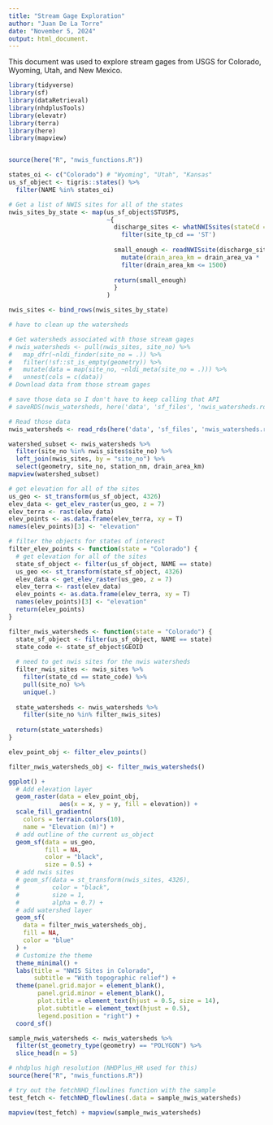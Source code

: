 ```yaml
---
title: "Stream Gage Exploration"
author: "Juan De La Torre"
date: "November 5, 2024"
output: html_document.
---
```


This document was used to explore stream gages from USGS for Colorado, Wyoming,
Utah, and New Mexico.

```r
library(tidyverse)
library(sf)
library(dataRetrieval)
library(nhdplusTools)
library(elevatr)
library(terra)
library(here)
library(mapview)


source(here("R", "nwis_functions.R"))
```

```r
states_oi <- c("Colorado") # "Wyoming", "Utah", "Kansas"
us_sf_object <- tigris::states() %>% 
  filter(NAME %in% states_oi) 
```

```r
# Get a list of NWIS sites for all of the states
nwis_sites_by_state <- map(us_sf_object$STUSPS, 
                           ~{
                             discharge_sites <- whatNWISsites(stateCd = .x, parameterCd = "00060") %>% 
                               filter(site_tp_cd == 'ST')
                             
                             small_enough <- readNWISsite(discharge_sites$site_no) %>%  
                               mutate(drain_area_km = drain_area_va *  2.58999) %>%  
                               filter(drain_area_km <= 1500)
                             
                             return(small_enough)
                             }
                           )

nwis_sites <- bind_rows(nwis_sites_by_state) 

# have to clean up the watersheds
```

```r
# Get watersheds associated with those stream gages
# nwis_watersheds <- pull(nwis_sites, site_no) %>% 
#   map_dfr(~nldi_finder(site_no = .)) %>% 
#   filter(!sf::st_is_empty(geometry)) %>% 
#   mutate(data = map(site_no, ~nldi_meta(site_no = .))) %>%
#   unnest(cols = c(data))
# Download data from those stream gages

# save those data so I don't have to keep calling that API
# saveRDS(nwis_watersheds, here('data', 'sf_files', 'nwis_watersheds.rds'))

# Read those data
nwis_watersheds <- read_rds(here('data', 'sf_files', 'nwis_watersheds.rds'))
```

```r
watershed_subset <- nwis_watersheds %>% 
  filter(site_no %in% nwis_sites$site_no) %>% 
  left_join(nwis_sites, by = "site_no") %>% 
  select(geometry, site_no, station_nm, drain_area_km)
mapview(watershed_subset)
```

```r
# get elevation for all of the sites
us_geo <- st_transform(us_sf_object, 4326)
elev_data <- get_elev_raster(us_geo, z = 7)
elev_terra <- rast(elev_data)
elev_points <- as.data.frame(elev_terra, xy = T)
names(elev_points)[3] <- "elevation"
```

```r
# filter the objects for states of interest
filter_elev_points <- function(state = "Colorado") {
  # get elevation for all of the sites
  state_sf_object <- filter(us_sf_object, NAME == state)
  us_geo <<- st_transform(state_sf_object, 4326)
  elev_data <- get_elev_raster(us_geo, z = 7)
  elev_terra <- rast(elev_data)
  elev_points <- as.data.frame(elev_terra, xy = T)
  names(elev_points)[3] <- "elevation"
  return(elev_points)
}

filter_nwis_watersheds <- function(state = "Colorado") {
  state_sf_object <- filter(us_sf_object, NAME == state)
  state_code <- state_sf_object$GEOID
  
  # need to get nwis sites for the nwis watersheds
  filter_nwis_sites <- nwis_sites %>% 
    filter(state_cd == state_code) %>% 
    pull(site_no) %>% 
    unique(.)
  
  state_watersheds <- nwis_watersheds %>% 
    filter(site_no %in% filter_nwis_sites)
  
  return(state_watersheds)
}

elev_point_obj <- filter_elev_points()

filter_nwis_watersheds_obj <- filter_nwis_watersheds()

ggplot() +
  # Add elevation layer
  geom_raster(data = elev_point_obj,
              aes(x = x, y = y, fill = elevation)) +
  scale_fill_gradientn(
    colors = terrain.colors(10),
    name = "Elevation (m)") +
  # add outline of the current us_object
  geom_sf(data = us_geo,
          fill = NA,
          color = "black",
          size = 0.5) +
  # add nwis sites
  # geom_sf(data = st_transform(nwis_sites, 4326),
  #         color = "black",
  #         size = 1,
  #         alpha = 0.7) +
  # add watershed layer 
  geom_sf(
    data = filter_nwis_watersheds_obj,
    fill = NA,
    color = "blue"
  ) +
  # Customize the theme
  theme_minimal() +
  labs(title = "NWIS Sites in Colorado",
       subtitle = "With topographic relief") +
  theme(panel.grid.major = element_blank(),
        panel.grid.minor = element_blank(),
        plot.title = element_text(hjust = 0.5, size = 14),
        plot.subtitle = element_text(hjust = 0.5),
        legend.position = "right") +
  coord_sf()

```

```r
sample_nwis_watersheds <- nwis_watersheds %>% 
  filter(st_geometry_type(geometry) == "POLYGON") %>%  
  slice_head(n = 5)
```

```r
# nhdplus high resolution (NHDPlus_HR used for this)
source(here("R", "nwis_functions.R"))

# try out the fetchNHD_flowlines function with the sample
test_fetch <- fetchNHD_flowlines(.data = sample_nwis_watersheds)

```

```r
mapview(test_fetch) + mapview(sample_nwis_watersheds)
```

